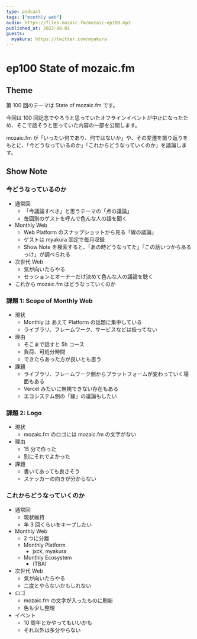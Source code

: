 ```yaml
---
type: podcast
tags: ["monthly web"]
audio: https://files.mozaic.fm/mozaic-ep100.mp3
published_at: 2022-08-01
guests:
  myakura: https://twitter.com/myakura
---
```


# ep100 State of mozaic.fm

## Theme

第 100 回のテーマは State of mozaic.fm です。

今回は 100 回記念でやろうと思っていたオフラインイベントが中止になったため、そこで話そうと思っていた内容の一部を公開します。

mozaic.fm が「いったい何であり、何ではないか」や、その変遷を振り返りをもとに、「今どうなっているのか」「これからどうなっていくのか」を議論します。

## Show Note

### 今どうなっているのか

- 通常回
  - 「今議論すべき」と思うテーマの「点の議論」
  - 毎回別のゲストを呼んで色んな人の話を聞く
- Monthly Web
  - Web Platform のスナップショットから見る「線の議論」
  - ゲストは myakura 固定で毎月収録
  - Show Note を検索すると、「あの時どうなってた」「この話いつからあるっけ」が調べられる
- 次世代 Web
  - 気が向いたらやる
  - セッションとオーナーだけ決めて色んな人の議論を聴く
- これから mozaic.fm はどうなっていくのか

### 課題 1: Scope of Monthly Web

- 現状
  - Monthly は あえて Platform の話題に集中している
  - ライブラリ、フレームワーク、サービスなどは扱ってない
- 理由
  - そこまで話すと 5h コース
  - 負荷、可処分時間
  - できたらあった方が良いとも思う
- 課題
  - ライブラリ、フレームワーク側からプラットフォームが変わっていく場面もある
  - Vercel みたいに無視できない存在もある
  - エコシステム側の「線」の議論もしたい

### 課題 2: Logo

- 現状
  - mozaic.fm のロゴには mozaic.fm の文字がない
- 理由
  - 15 分で作った
  - 別にそれでよかった
- 課題
  - 書いてあっても良さそう
  - ステッカーの向きが分からない

### これからどうなっていくのか

- 通常回
  - 現状維持
  - 年 3 回くらいをキープしたい
- Monthly Web
  - 2 つに分離
  - Monthly Platform
    - jxck, myakura
  - Monthly Ecosystem
    - (TBA)
- 次世代 Web
  - 気が向いたらやる
  - 二度とやらないかもしれない
- ロゴ
  - mozaic.fm の文字が入ったものに刷新
  - 色も少し整理
- イベント
  - 10 周年とかやってもいいかも
  - それ以外は多分やらない
